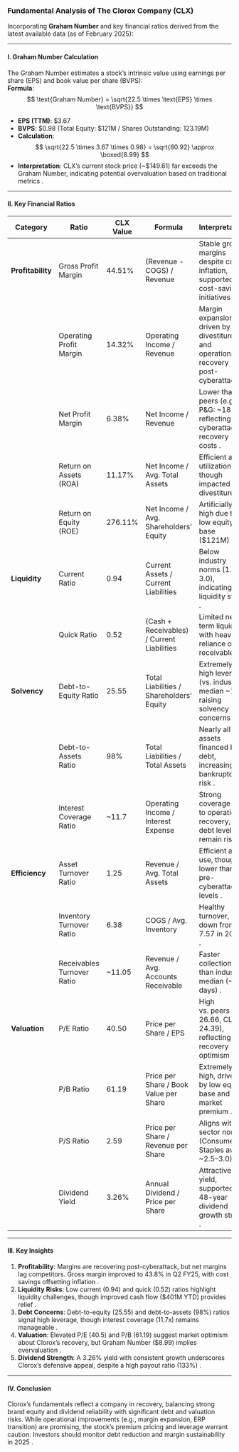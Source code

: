 <!--
Common size analysis for fundamental analysis.
Life cycle stage.
ROI for stock over a period of time.
Analyst's views and rating.
client.shwab.com
EBITDA
P/B ratio
EV = Mcap + Debt
-->
### Fundamental Analysis of The Clorox Company (CLX)  
Incorporating **Graham Number** and key financial ratios derived from the latest available data (as of February 2025):

---

#### **I. Graham Number Calculation**  
The Graham Number estimates a stock’s intrinsic value using earnings per share (EPS) and book value per share (BVPS):  
**Formula**:  
$$
\text{Graham Number} = \sqrt{22.5 \times \text{EPS} \times \text{BVPS}}
$$

- **EPS (TTM)**: $3.67   
- **BVPS**: $0.98 (Total Equity: $121M / Shares Outstanding: 123.19M)   
- **Calculation**:  
$$
\sqrt{22.5 \times 3.67 \times 0.98} = \sqrt{80.92} \approx \boxed{8.99}
$$
- **Interpretation**: CLX’s current stock price (~$149.61) far exceeds the Graham Number, indicating potential overvaluation based on traditional metrics .  

---

#### **II. Key Financial Ratios**  

| **Category**       | **Ratio**                   | **CLX Value**               | **Formula**                                                                 | **Interpretation**                                                                 |
|---------------------|-----------------------------|------------------------------|-----------------------------------------------------------------------------|-----------------------------------------------------------------------------------|
| **Profitability**   | Gross Profit Margin         | 44.51%           | (Revenue - COGS) / Revenue                                                  | Stable gross margins despite cost inflation, supported by cost-saving initiatives . |
|                     | Operating Profit Margin     | 14.32%           | Operating Income / Revenue                                                  | Margin expansion driven by divestitures and operational recovery post-cyberattack . |
|                     | Net Profit Margin           | 6.38%            | Net Income / Revenue                                                        | Lower than peers (e.g., P&G: ~18%), reflecting cyberattack recovery costs . |
|                     | Return on Assets (ROA)      | 11.17%            | Net Income / Avg. Total Assets                                              | Efficient asset utilization, though impacted by divestitures . |
|                     | Return on Equity (ROE)      | 276.11%           | Net Income / Avg. Shareholders’ Equity                                      | Artificially high due to low equity base ($121M) . |
| **Liquidity**       | Current Ratio               | 0.94              | Current Assets / Current Liabilities                                        | Below industry norms (1.5–3.0), indicating liquidity strain . |
|                     | Quick Ratio                 | 0.52              | (Cash + Receivables) / Current Liabilities                                  | Limited near-term liquidity, with heavy reliance on receivables . |
| **Solvency**        | Debt-to-Equity Ratio        | 25.55             | Total Liabilities / Shareholders’ Equity                                   | Extremely high leverage (vs. industry median ~1.0), raising solvency concerns . |
|                     | Debt-to-Assets Ratio        | 98%               | Total Liabilities / Total Assets                                           | Nearly all assets financed by debt, increasing bankruptcy risk . |
|                     | Interest Coverage Ratio     | ~11.7  | Operating Income / Interest Expense                                        | Strong coverage due to operational recovery, but debt levels remain risky. |
| **Efficiency**      | Asset Turnover Ratio        | 1.25              | Revenue / Avg. Total Assets                                                 | Efficient asset use, though lower than pre-cyberattack levels . |
|                     | Inventory Turnover Ratio    | 6.38              | COGS / Avg. Inventory                                                       | Healthy turnover, but down from 7.57 in 2020 . |
|                     | Receivables Turnover Ratio  | ~11.05  | Revenue / Avg. Accounts Receivable                                         | Faster collections than industry median (~30 days) . |
| **Valuation**       | P/E Ratio                   | 40.50             | Price per Share / EPS                                                       | High vs. peers (PG: 26.66, CL: 24.39), reflecting recovery optimism . |
|                     | P/B Ratio                   | 61.19             | Price per Share / Book Value per Share                                     | Extremely high, driven by low equity base and market premium . |
|                     | P/S Ratio                   | 2.59              | Price per Share / Revenue per Share                                        | Aligns with sector norms (Consumer Staples avg: ~2.5–3.0) . |
|                     | Dividend Yield              | 3.26%             | Annual Dividend / Price per Share                                          | Attractive yield, supported by 48-year dividend growth streak . |

---

#### **III. Key Insights**  
1. **Profitability**: Margins are recovering post-cyberattack, but net margins lag competitors. Gross margin improved to 43.8% in Q2 FY25, with cost savings offsetting inflation .  
2. **Liquidity Risks**: Low current (0.94) and quick (0.52) ratios highlight liquidity challenges, though improved cash flow ($401M YTD) provides relief .  
3. **Debt Concerns**: Debt-to-equity (25.55) and debt-to-assets (98%) ratios signal high leverage, though interest coverage (11.7x) remains manageable .  
4. **Valuation**: Elevated P/E (40.5) and P/B (61.19) suggest market optimism about Clorox’s recovery, but Graham Number ($8.99) implies overvaluation .  
5. **Dividend Strength**: A 3.26% yield with consistent growth underscores Clorox’s defensive appeal, despite a high payout ratio (133%) .  

---

#### **IV. Conclusion**  
Clorox’s fundamentals reflect a company in recovery, balancing strong brand equity and dividend reliability with significant debt and valuation risks. While operational improvements (e.g., margin expansion, ERP transition) are promising, the stock’s premium pricing and leverage warrant caution. Investors should monitor debt reduction and margin sustainability in 2025 .

